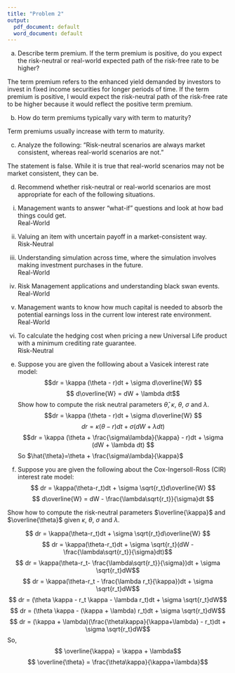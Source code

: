 ```yaml
---
title: "Problem 2"
output:
  pdf_document: default
  word_document: default
---
```


(a) Describe term premium. If the term premium is positive, do you expect the risk-neutral or real-world expected path of the risk-free rate to be higher?    

The term premium refers to the enhanced yield demanded by investors to invest in fixed income securities for longer periods of time. If the term premium is positive, I would expect the risk-neutral path of the risk-free rate to be higher because it would reflect the positive term premium. 

(b) How do term premiums typically vary with term to maturity?  

Term premiums usually increase with term to maturity.

(c) Analyze the following: "Risk-neutral scenarios are always market consistent, whereas real-world scenarios are not."  

The statement is false. While it is true that real-world scenarios may not be market consistent, they can be.

(d) Recommend whether risk-neutral or real-world scenarios are most appropriate for each of the following situations.  

\setlength{\leftskip}{7cm}
i. Management wants to answer "what-if" questions and look at how bad things could get.  
Real-World
ii. Valuing an item with uncertain payoff in a market-consistent way.  
Risk-Neutral


iii. Understanding simulation across time, where the simulation involves making investment purchases in the future.  
Real-World 


iv. Risk Management applications and understanding black swan events.  
Real-World


v. Management wants to know how much capital is needed to absorb the potential earnings loss in the current low interest rate environment.  
Real-World


vi. To calculate the hedging cost when pricing a new Universal Life product with a minimum crediting rate guarantee.  
Risk-Neutral

\setlength{\leftskip}{0pt}

(e) Suppose you are given the folllowing about a Vasicek interest rate model:
$$dr = \kappa (\theta - r)dt + \sigma d\overline{W} $$
$$ d\overline{W} = dW + \lambda dt$$
 Show how to compute the risk neutral parameters $\hat{\theta}$, $\kappa$, $\theta$, $\sigma$ and $\lambda$.
 $$dr = \kappa (\theta - r)dt + \sigma d\overline{W} $$
 $$dr = \kappa (\theta - r)dt + \sigma (dW + \lambda dt) $$
 $$dr = \kappa (\theta + \frac{\sigma\lambda}{\kappa} - r)dt + \sigma (dW + \lambda dt) $$
 So $\hat{\theta}=\theta + \frac{\sigma\lambda}{\kappa}$
 
 (f) Suppose you are given the following about the Cox-Ingersoll-Ross (CIR) interest rate model:
$$ dr = \kappa(\theta-r_t)dt + \sigma \sqrt{r_t}d\overline{W} $$
$$ d\overline{W} = dW - \frac{\lambda\sqrt{r_t}}{\sigma}dt $$

Show how to compute the risk-neutral parameters $\overline{\kappa}$ and $\overline{\theta}$ given $\kappa$, $\theta$, $\sigma$ and $\lambda$.

$$ dr = \kappa(\theta-r_t)dt + \sigma \sqrt{r_t}d\overline{W} $$
$$ dr = \kappa(\theta-r_t)dt + \sigma \sqrt{r_t}(dW - \frac{\lambda\sqrt{r_t}}{\sigma}dt)$$
$$ dr = \kappa(\theta-r_t- \frac{\lambda\sqrt{r_t}}{\sigma})dt + \sigma \sqrt{r_t}dW$$
$$ dr = \kappa(\theta-r_t - \frac{\lambda r_t}{\kappa})dt + \sigma \sqrt{r_t}dW$$
$$ dr = (\theta \kappa - r_t \kappa - \lambda r_t)dt + \sigma \sqrt{r_t}dW$$
$$ dr = (\theta \kappa - (\kappa + \lambda) r_t)dt + \sigma \sqrt{r_t}dW$$
$$ dr = (\kappa + \lambda)(\frac{\theta\kappa}{\kappa+\lambda} -  r_t)dt + \sigma \sqrt{r_t}dW$$
So,
$$ \overline{\kappa} = \kappa + \lambda$$
$$ \overline{\theta} = \frac{\theta\kappa}{\kappa+\lambda}$$
